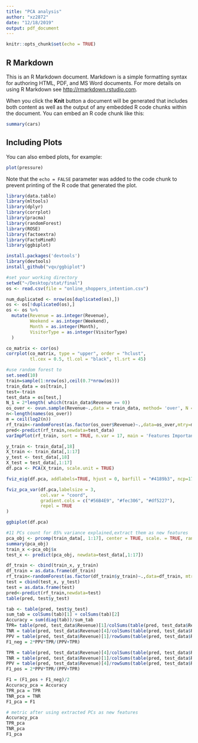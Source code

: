 ```yaml
---
title: "PCA analysis"
author: "xz2872"
date: "12/18/2019"
output: pdf_document
---
```


```r
knitr::opts_chunk$set(echo = TRUE)
```

## R Markdown

This is an R Markdown document. Markdown is a simple formatting syntax for authoring HTML, PDF, and MS Word documents. For more details on using R Markdown see <http://rmarkdown.rstudio.com>.

When you click the **Knit** button a document will be generated that includes both content as well as the output of any embedded R code chunks within the document. You can embed an R code chunk like this:

```r
summary(cars)
```

## Including Plots

You can also embed plots, for example:

```r
plot(pressure)
```

Note that the `echo = FALSE` parameter was added to the code chunk to prevent printing of the R code that generated the plot.
```r
library(data.table)
library(mltools)
library(dplyr)
library(corrplot)
library(pracma)
library(randomForest)
library(ROSE)
library(factoextra)
library(FactoMineR)
library(ggbiplot)
```
```r
install.packages('devtools')
library(devtools)
install_github("vqv/ggbiplot")
```

```r
#set your working directory
setwd("~/Desktop/stat/final")
os <- read.csv(file = "online_shoppers_intention.csv")
```

```r
num_duplicated <- nrow(os[duplicated(os),])
os <- os[!duplicated(os),]
os <- os %>% 
  mutate(Revenue = as.integer(Revenue),
         Weekend = as.integer(Weekend),
         Month = as.integer(Month),
         VisitorType = as.integer(VisitorType)
  )
```

```r
co_matrix <- cor(os)
corrplot(co_matrix, type = "upper", order = "hclust", 
         tl.cex = 0.5, tl.col = "black", tl.srt = 45)
```

```r
#use random forest to 
set.seed(10)
train=sample(1:nrow(os),ceil(0.7*nrow(os)))
train_data = os[train,]
test=-train
test_data = os[test,]
N_1 = 2*length( which(train_data$Revenue == 0))
os_over <- ovun.sample(Revenue~.,data = train_data, method= 'over', N = N_1, seed = 1)$data
n<-length(names(os_over)) 
m = ceil(log2(n))
rf_train<-randomForest(as.factor(os_over$Revenue)~.,data=os_over,mtry=m ,ntree=100,importance=TRUE,proximity=TRUE)
pred<-predict(rf_train,newdata=test_data)
varImpPlot(rf_train, sort = TRUE, n.var = 17, main = 'Features Importance by RF')
```

```r
y_train <- train_data[,18] 
X_train <- train_data[,1:17]
y_test <- test_data[,18] 
X_test = test_data[,1:17]
df.pca <- PCA(X_train, scale.unit = TRUE)
```

```r
fviz_eig(df.pca, addlabels=TRUE, hjust = 0, barfill = "#4189b3", ncp=17) + ylim(0, 22)
```

```r
fviz_pca_var(df.pca,labelsize = 3, 
             col.var = "coord",
             gradient.cols = c("#56B4E9", "#fec306", "#df5227"),
             repel = TRUE
)
```

```r
ggbiplot(df.pca)
```

```r
#11 PCs count for 85% variance explained,extract them as new features
pca_obj <- prcomp(train_data[, 1:17], center = TRUE, scale. = TRUE, rank.=11)
summary(pca_obj)
train_x <-pca_obj$x
test_x <- predict(pca_obj, newdata=test_data[,1:17])
```

```r
df_train <- cbind(train_x, y_train)
df_train = as.data.frame(df_train)
rf_train<-randomForest(as.factor(df_train$y_train)~.,data=df_train, mtry=m ,ntree=100,importance=TRUE,proximity=TRUE)
test = cbind(test_x, y_test)
test = as.data.frame(test)
pred<-predict(rf_train,newdata=test) 
table(pred, test$y_test)
```

```r
tab <- table(pred, test$y_test)
sum_tab = colSums(tab)[1] + colSums(tab)[2] 
Accuracy = sum(diag(tab))/sum_tab
TPR= table(pred, test_data$Revenue)[1]/colSums(table(pred, test_data$Revenue))[1]
TNR = table(pred, test_data$Revenue)[4]/colSums(table(pred, test_data$Revenue))[2]
PPV = table(pred, test_data$Revenue)[1]/rowSums(table(pred, test_data$Revenue))[1]
F1_neg = 2*PPV*TPR/(PPV+TPR)

TPR = table(pred, test_data$Revenue)[4]/colSums(table(pred, test_data$Revenue))[2]
TNR = table(pred, test_data$Revenue)[1]/colSums(table(pred, test_data$Revenue))[1]
PPV = table(pred, test_data$Revenue)[4]/rowSums(table(pred, test_data$Revenue))[2]
F1_pos = 2*PPV*TPR/(PPV+TPR)

F1 = (F1_pos + F1_neg)/2
Accuracy_pca = Accuracy
TPR_pca = TPR
TNR_pca = TNR
F1_pca = F1
```

```r
# metric after using extracted PCs as new features
Accuracy_pca 
TPR_pca 
TNR_pca 
F1_pca 
```

